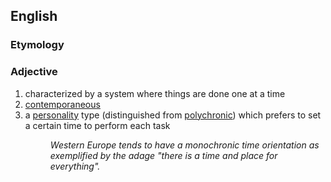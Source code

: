 ==English==

===Etymology===
{{prefix|mono|chronic}}

===Adjective===
{{head|en|adjective}}

# characterized by a system where things are done one at a time
# [[contemporaneous]]
# a [[personality]] type (distinguished from [[polychronic]]) which prefers to set a certain time to perform each task
#: ''Western Europe tends to have a monochronic time orientation as exemplified by the adage "there is a time and place for everything".''